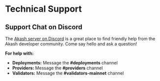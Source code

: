 # Technical Support

## Support Chat on Discord

The [Akash server on Discord](https://discord.akash.network) is a great place to find friendly help from the Akash developer community. Come say hello and ask a question!

**For help with:**

* **Deployments:** Message the **#deployments** channel
* **Providers:** Message the **#providers** channel
* **Validators:** Message the **#validators-mainnet** channel
